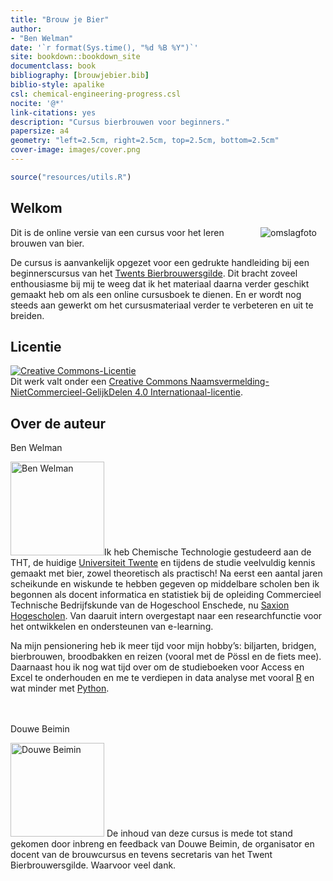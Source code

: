```yaml
--- 
title: "Brouw je Bier"
author:
- "Ben Welman"
date: '`r format(Sys.time(), "%d %B %Y")`'
site: bookdown::bookdown_site
documentclass: book
bibliography: [brouwjebier.bib]
biblio-style: apalike
csl: chemical-engineering-progress.csl
nocite: '@*'
link-citations: yes
description: "Cursus bierbrouwen voor beginners."
papersize: a4
geometry: "left=2.5cm, right=2.5cm, top=2.5cm, bottom=2.5cm"
cover-image: images/cover.png
---
```


```r
source("resources/utils.R")
```

:::{.welcome}
# Welkom {.unnumbered}

<a href="https://brouwjebier.nu/"><img src="images/cover.png" alt="omslagfoto" align="right" style="margin: 0 1em 0 1em" /></a>

Dit is de online versie van een cursus voor het leren brouwen van bier.

De cursus is aanvankelijk opgezet voor een gedrukte handleiding bij een beginnerscursus van het [Twents Bierbrouwersgilde](https://www.twents-bierbrouwersgilde.nl/){target="_blank"}. Dit bracht zoveel enthousiasme bij mij te weeg dat ik het materiaal daarna verder geschikt gemaakt heb om als een online cursusboek te dienen. En er wordt nog steeds aan gewerkt om het cursusmateriaal verder te verbeteren en uit te breiden.

## Licentie {.unnumbered}

<a rel="license" href="https://creativecommons.org/licenses/by-nc-sa/4.0/deed.nl"><img alt="Creative Commons-Licentie" style="border-width:0" src="https://i.creativecommons.org/l/by-nc-sa/4.0/88x31.png" /></a><br />Dit werk valt onder een <a rel="license" href="https://creativecommons.org/licenses/by-nc-sa/4.0/deed.nl">Creative Commons Naamsvermelding-NietCommercieel-GelijkDelen 4.0 Internationaal-licentie</a>.

## Over de auteur {.unnumbered}

Ben Welman

<img src="images/authors/benw2.png" class="cover" width="150" height="150" alt="Ben Welman"/>Ik heb Chemische Technologie gestudeerd aan de THT, de huidige [Universiteit Twente](https://www.utwente.nl/) en tijdens de studie veelvuldig kennis gemaakt met bier, zowel theoretisch als practisch!
Na eerst een aantal jaren scheikunde en wiskunde te hebben gegeven op middelbare scholen ben ik begonnen als docent informatica en statistiek bij de opleiding Commercieel Technische Bedrijfskunde van  de Hogeschool Enschede, nu [Saxion Hogescholen](https://www.saxion.nl/). Van daaruit intern overgestapt naar een researchfunctie voor het ontwikkelen en ondersteunen van e-learning.

Na mijn pensionering heb ik meer tijd voor mijn hobby's: biljarten, bridgen, bierbrouwen, broodbakken en reizen (vooral met de Pössl en de fiets mee). Daarnaast hou ik nog wat tijd over om de studieboeken voor Access en Excel te onderhouden en me te verdiepen in data analyse met vooral [R](https://en.wikipedia.org/wiki/R_(programming_language)) en wat minder met [Python](https://www.python.org/).

<br><br>
Douwe Beimin

<img src="images/authors/DouweBeimin.jpg" class="cover" width="150" height="150" alt="Douwe Beimin"/>
De inhoud van deze cursus is mede tot stand gekomen door inbreng en feedback van Douwe Beimin, de organisator en docent van de brouwcursus en tevens secretaris van het Twent Bierbrouwersgilde. Waarvoor veel dank.
:::
